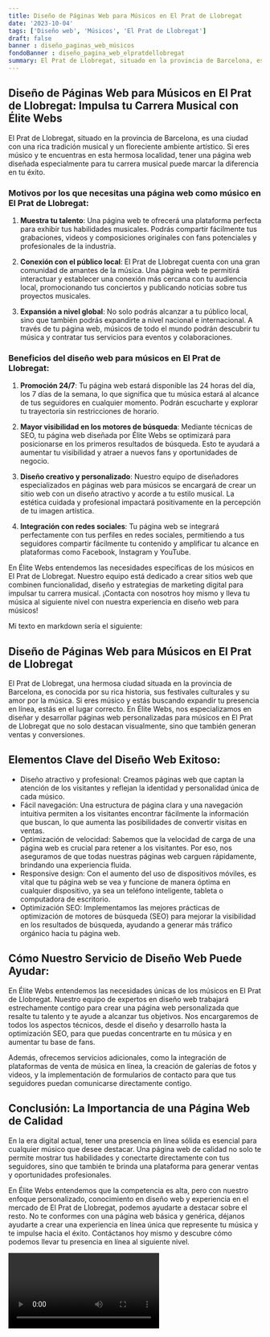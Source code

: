 ```yaml
---
title: Diseño de Páginas Web para Músicos en El Prat de Llobregat
date: '2023-10-04'
tags: ['Diseño web', 'Músicos', 'El Prat de Llobregat']
draft: false
banner : diseño_paginas_web_músicos
fondoBanner : diseño_pagina_web_elpratdellobregat
summary: El Prat de Llobregat, situado en la provincia de Barcelona, es una ciudad con una rica tradición musical y un floreciente ambiente artístico. Si eres músico y te encuentras en esta hermosa localidad, tener una página web diseñada especialmente para tu carrera musical puede marcar la diferencia en tu éxito.
---
```


## Diseño de Páginas Web para Músicos en El Prat de Llobregat: Impulsa tu Carrera Musical con Élite Webs

El Prat de Llobregat, situado en la provincia de Barcelona, es una ciudad con una rica tradición musical y un floreciente ambiente artístico. Si eres músico y te encuentras en esta hermosa localidad, tener una página web diseñada especialmente para tu carrera musical puede marcar la diferencia en tu éxito.

### Motivos por los que necesitas una página web como músico en El Prat de Llobregat:

1. **Muestra tu talento**: Una página web te ofrecerá una plataforma perfecta para exhibir tus habilidades musicales. Podrás compartir fácilmente tus grabaciones, videos y composiciones originales con fans potenciales y profesionales de la industria.

2. **Conexión con el público local**: El Prat de Llobregat cuenta con una gran comunidad de amantes de la música. Una página web te permitirá interactuar y establecer una conexión más cercana con tu audiencia local, promocionando tus conciertos y publicando noticias sobre tus proyectos musicales.

3. **Expansión a nivel global**: No solo podrás alcanzar a tu público local, sino que también podrás expandirte a nivel nacional e internacional. A través de tu página web, músicos de todo el mundo podrán descubrir tu música y contratar tus servicios para eventos y colaboraciones.

### Beneficios del diseño web para músicos en El Prat de Llobregat:

1. **Promoción 24/7**: Tu página web estará disponible las 24 horas del día, los 7 días de la semana, lo que significa que tu música estará al alcance de tus seguidores en cualquier momento. Podrán escucharte y explorar tu trayectoria sin restricciones de horario.

2. **Mayor visibilidad en los motores de búsqueda**: Mediante técnicas de SEO, tu página web diseñada por Élite Webs se optimizará para posicionarse en los primeros resultados de búsqueda. Esto te ayudará a aumentar tu visibilidad y atraer a nuevos fans y oportunidades de negocio.

3. **Diseño creativo y personalizado**: Nuestro equipo de diseñadores especializados en páginas web para músicos se encargará de crear un sitio web con un diseño atractivo y acorde a tu estilo musical. La estética cuidada y profesional impactará positivamente en la percepción de tu imagen artística.

4. **Integración con redes sociales**: Tu página web se integrará perfectamente con tus perfiles en redes sociales, permitiendo a tus seguidores compartir fácilmente tu contenido y amplificar tu alcance en plataformas como Facebook, Instagram y YouTube.

En Élite Webs entendemos las necesidades específicas de los músicos en El Prat de Llobregat. Nuestro equipo está dedicado a crear sitios web que combinen funcionalidad, diseño y estrategias de marketing digital para impulsar tu carrera musical. ¡Contacta con nosotros hoy mismo y lleva tu música al siguiente nivel con nuestra experiencia en diseño web para músicos!

<GifSeo />

<Cta />

Mi texto en markdown sería el siguiente:

## Diseño de Páginas Web para Músicos en El Prat de Llobregat

El Prat de Llobregat, una hermosa ciudad situada en la provincia de Barcelona, es conocida por su rica historia, sus festivales culturales y su amor por la música. Si eres músico y estás buscando expandir tu presencia en línea, estás en el lugar correcto. En Élite Webs, nos especializamos en diseñar y desarrollar páginas web personalizadas para músicos en El Prat de Llobregat que no solo destacan visualmente, sino que también generan ventas y conversiones.

## Elementos Clave del Diseño Web Exitoso:

- Diseño atractivo y profesional: Creamos páginas web que captan la atención de los visitantes y reflejan la identidad y personalidad única de cada músico.
- Fácil navegación: Una estructura de página clara y una navegación intuitiva permiten a los visitantes encontrar fácilmente la información que buscan, lo que aumenta las posibilidades de convertir visitas en ventas.
- Optimización de velocidad: Sabemos que la velocidad de carga de una página web es crucial para retener a los visitantes. Por eso, nos aseguramos de que todas nuestras páginas web carguen rápidamente, brindando una experiencia fluida.
- Responsive design: Con el aumento del uso de dispositivos móviles, es vital que tu página web se vea y funcione de manera óptima en cualquier dispositivo, ya sea un teléfono inteligente, tableta o computadora de escritorio.
- Optimización SEO: Implementamos las mejores prácticas de optimización de motores de búsqueda (SEO) para mejorar la visibilidad en los resultados de búsqueda, ayudando a generar más tráfico orgánico hacia tu página web.

## Cómo Nuestro Servicio de Diseño Web Puede Ayudar:

En Élite Webs entendemos las necesidades únicas de los músicos en El Prat de Llobregat. Nuestro equipo de expertos en diseño web trabajará estrechamente contigo para crear una página web personalizada que resalte tu talento y te ayude a alcanzar tus objetivos. Nos encargaremos de todos los aspectos técnicos, desde el diseño y desarrollo hasta la optimización SEO, para que puedas concentrarte en tu música y en aumentar tu base de fans.

Además, ofrecemos servicios adicionales, como la integración de plataformas de venta de música en línea, la creación de galerías de fotos y videos, y la implementación de formularios de contacto para que tus seguidores puedan comunicarse directamente contigo.

## Conclusión: La Importancia de una Página Web de Calidad

En la era digital actual, tener una presencia en línea sólida es esencial para cualquier músico que desee destacar. Una página web de calidad no solo te permite mostrar tus habilidades y conectarte directamente con tus seguidores, sino que también te brinda una plataforma para generar ventas y oportunidades profesionales.

En Élite Webs entendemos que la competencia es alta, pero con nuestro enfoque personalizado, conocimiento en diseño web y experiencia en el mercado de El Prat de Llobregat, podemos ayudarte a destacar sobre el resto. No te conformes con una página web básica y genérica, déjanos ayudarte a crear una experiencia en línea única que represente tu música y te impulse hacia el éxito. Contáctanos hoy mismo y descubre cómo podemos llevar tu presencia en línea al siguiente nivel.

<Video />

<CtaBot job='Músicos' city='El Prat de Llobregat'/>

<Gmaps query='El Prat de Llobregat+españa+maps' />